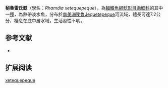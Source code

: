 {{Speciesbox
| name = 秘魯雷氏鯰
| image = 
| image_width = 250px
| status = NE
| status_system = IUCN3.1
| genus = Rhamdia
| species = xetequepeque
| authority = [[Silfvergrip|Silfvergrip]], 1996
| synonyms = 
}}

'''秘魯雷氏鯰'''（學名：''Rhamdia xetequepeque''），為[[輻鰭魚綱|輻鰭魚綱]][[鯰形目|鯰形目]][[鼬鯰科|鼬鯰科]]的其中一[[種|種]]，為熱帶淡水魚，分布於[[南美洲|南美洲]][[秘魯|秘魯]]Jequetepeque河流域，體長可達7.2公分，棲息在底中層水域，生活習性不明。

==参考文献==
*{{FishBase_species|genus=Rhamdia|species=xetequepeque|year=2015|month=7}}

== 扩展阅读 ==
{{refbegin}}
{{wikispecies-inline|Rhamdia xetequepeque|秘魯雷氏鯰}}
{{refend}}
{{Taxonbar|from=Q5514023}}

[[Category:雷氏鯰屬|xetequepeque]]